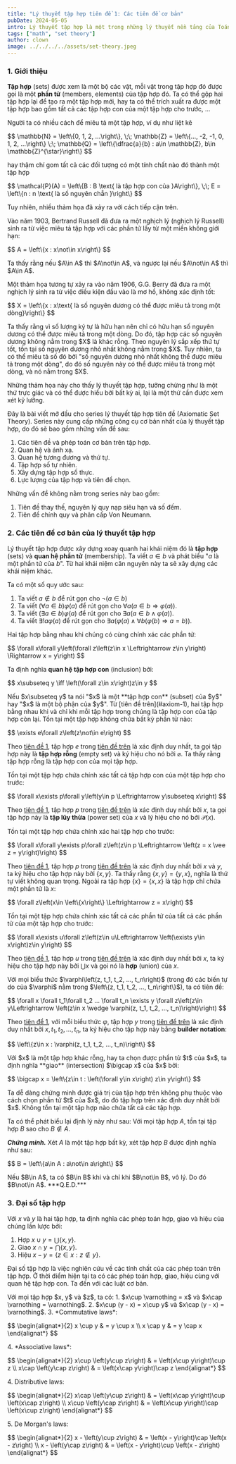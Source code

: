 ```yaml
---
title: "Lý thuyết tập hợp tiên đề 1: Các tiên đề cơ bản"
pubDate: 2024-05-05
intro: Lý thuyết tập hợp là một trong những lý thuyết nền tảng của Toán học. Khi sử dụng lý thuyết tập hợp làm ngôn ngữ cho Toán học, mọi đối tượng đều là một tập hợp. Bài viết này là bài viết mở đầu cho một series về lý thuyết tập hợp tiên đề.
tags: ["math", "set theory"]
author: clown
image: ../../../../assets/set-theory.jpeg
---
```


### 1. Giới thiệu

**Tập hợp** (sets) được xem là một bộ các vật, mỗi vật trong tập hợp đó được gọi là một **phần tử** (members, elements) của tập hợp đó.
Ta có thể gộp hai tập hợp lại để tạo ra một tập hợp mới, hay ta có thể trích xuất ra được một tập hợp bao gồm tất cả các tập hợp con của một tập hợp cho trước, ...

Người ta có nhiều cách để miêu tả một tập hợp, ví dụ như liệt kê
<p>
$$
\mathbb{N} = \left\{0, 1, 2, ...\right\}, \;\; \mathbb{Z} = \left\{..., -2, -1, 0, 1, 2, ...\right\} \;\; \mathbb{Q} = \left\{\dfrac{a}{b} : a\in \mathbb{Z}, b\in \mathbb{Z}^{\star}\right\}
$$
</p>
hay thậm chí gom tất cả các đối tượng có một tính chất nào đó thành một tập hợp
<p>
$$
\mathcal{P}(A) = \left\{B : B \text{ là tập hợp con của }A\right\}, \;\; E = \left\{n : n \text{ là số nguyên chẵn }\right\}
$$
</p>
Tuy nhiên, nhiều thảm họa đã xảy ra với cách tiếp cận trên.

Vào năm 1903, Bertrand Russell đã đưa ra một nghịch lý (nghịch lý Russell) sinh ra từ việc miêu tả tập hợp với các phần tử lấy từ một miền không giới hạn:
<p>
$$
A = \left\{x : x\not\in x\right\}
$$
</p>
Ta thấy rằng nếu $A\in A$ thì $A\not\in A$, và ngược lại nếu $A\not\in A$ thì $A\in A$.

Một thảm họa tương tự xảy ra vào năm 1906, G.G. Berry đã đưa ra một nghịch lý sinh ra từ việc điều kiện đầu vào là mơ hồ, không xác định tốt:
<p>
$$
X = \left\{x : x\text{ là số nguyên dương có thể được miêu tả trong một dòng}\right\}
$$
</p>
Ta thấy rằng vì số lượng ký tự là hữu hạn nên chỉ có hữu hạn số nguyên dương có thể được miêu tả trong một dòng. Do đó, tập hợp các số nguyên dương không nằm trong $X$ là khác rỗng.
Theo nguyên lý sắp xếp thứ tự tốt, tồn tại số nguyên dương nhỏ nhất không nằm trong $X$.
Tuy nhiên, ta có thể miêu tả số đó bởi "số nguyên dương nhỏ nhất không thể được miêu tả trong một dòng", do đó số nguyên này có thể được miêu tả trong một dòng, và nó nằm trong $X$.

Những thảm họa này cho thấy lý thuyết tập hợp, tưởng chừng như là một thứ trực giác và có thể được hiểu bởi bất kỳ ai, lại là một thứ cần được xem xét kỹ lưỡng.

Đây là bài viết mở đầu cho series lý thuyết tập hợp tiên đề (Axiomatic Set Theory). Series này cung cấp những công cụ cơ bản nhất của lý thuyết tập hợp, do đó sẽ bao gồm những vấn đề sau:
1. Các tiên đề và phép toán cơ bản trên tập hợp.
2. Quan hệ và ánh xạ.
3. Quan hệ tương đương và thứ tự.
4. Tập hợp số tự nhiên.
5. Xây dựng tập hợp số thực.
6. Lực lượng của tập hợp và tiên đề chọn.

Những vấn đề không nằm trong series này bao gồm:
1. Tiên đề thay thế, nguyên lý quy nạp siêu hạn và số đếm.
2. Tiên đề chính quy và phân cấp Von Neumann.

### 2. Các tiên đề cơ bản của lý thuyết tập hợp

Lý thuyết tập hợp được xây dựng xoay quanh hai khái niệm đó là **tập hợp** (sets) và **quan hệ phần tử** (membership). Ta viết $a\in b$ và phát biểu "$a$ là một phần tử của $b$".
Từ hai khái niệm căn nguyên này ta sẽ xây dựng các khái niệm khác.

Ta có một số quy ước sau:
1. Ta viết $a\not\in b$ để rút gọn cho $\neg\left(a\in b\right)$
2. Ta viết $\left(\forall a\in b\right)\varphi(a)$ để rút gọn cho $\forall a\left(a\in b \Rightarrow \varphi(a)\right)$.
3. Ta viết $\left(\exists a\in b\right)\varphi(a)$ để rút gọn cho $\exists a\left(a\in b \wedge \varphi(a)\right)$.
4. Ta viết $\exists!a\varphi(a)$ để rút gọn cho $\exists a\left(\varphi(a) \wedge \forall b\left(\varphi(b)\Rightarrow a = b\right)\right)$.

<Axiom identifier="1" name="The Axiom of Extensionality">
  Hai tập hơp bằng nhau khi chúng có cùng chính xác các phần tử:
  <p>
  $$
  \forall x\forall y\left(\forall z\left(z\in x \Leftrightarrow z\in y\right) \Rightarrow x = y\right)
  $$
  </p>
</Axiom>

Ta định nghĩa **quan hệ tập hợp con** (inclusion) bởi:
<p>
$$
x\subseteq y \iff \left(\forall z\in x\right)z\in y
$$
</p>
Nếu $x\subseteq y$ ta nói "$x$ là một **tập hợp con** (subset) của $y$" hay "$x$ là một bộ phận của $y$". Từ [tiên đề trên](#axiom-1), hai tập hợp bằng nhau khi và chỉ khi mỗi tập hợp trong chúng là tập hợp con của tập hợp còn lại.

<Axiom identifier="2" name="The Axiom of Empty Set">
  Tồn tại một tập hợp không chứa bất kỳ phần tử nào:
  <p>
  $$
  \exists e\forall z\left(z\not\in e\right)
  $$
  </p>
</Axiom>

Theo [tiên đề 1](#axiom-1), tập hợp $e$ trong [tiên đề trên](#axiom-2) là xác định duy nhất, ta gọi tập hợp này là **tập hợp rỗng** (empty set) và ký hiệu cho nó bởi $\varnothing$. Ta thấy rằng tập hợp rỗng là tập hợp con của mọi tập hợp.

<Axiom identifier="3" name="The Axiom of Power Set">
  Tồn tại một tập hợp chứa chính xác tất cả tập hợp con của một tập hợp cho trước:
  <p>
  $$
  \forall x\exists p\forall y\left(y\in p \Leftrightarrow y\subseteq x\right)
  $$
  </p>
</Axiom>

Theo [tiên đề 1](#axiom-1), tập hợp $p$ trong [tiên đề trên](#axiom-3) là xác định duy nhất bởi $x$, ta gọi tập hợp này là **tập lũy thừa** (power set) của $x$ và lý hiệu cho nó bởi $\mathcal{P}(x)$.

<Axiom identifier="4" name="The Axiom of Pairing">
  Tồn tại một tập hợp chứa chính xác hai tập hợp cho trước:
  <p>
  $$
  \forall x\forall y\exists p\forall z\left(z\in p \Leftrightarrow \left(z = x \vee z = y\right)\right)
  $$
  </p>
</Axiom>

Theo [tiên đề 1](#axiom-1), tập hợp $p$ trong [tiên đề trên](#axiom-4) là xác định duy nhất bởi $x$ và $y$, ta ký hiệu cho tập hợp này bởi $\left\{x, y\right\}$. Ta thấy rằng $\left\{x, y\right\} = \left\{y, x\right\}$, nghĩa là thứ tự viết không quan trọng. Ngoài ra tập hợp $\left\{x\right\} = \left\{x, x\right\}$ là tập hợp chỉ chứa một phần tử là $x$:
<p>
$$
\forall z\left(x\in \left\{x\right\} \Leftrightarrow z = x\right)
$$
</p>

<Axiom identifier="5" name="The Axiom of Union">
  Tồn tại một tập hợp chứa chính xác tất cả các phần tử của tất cả các phần tử của một tập hợp cho trước:
  <p>
  $$
  \forall x\exists u\forall z\left(z\in u\Leftrightarrow \left(\exists y\in x\right)z\in y\right)
  $$
  </p>
</Axiom>

Theo [tiên đề 1](#axiom-1), tập hợp $u$ trong [tiên đề trên](#axiom-5) là xác định duy nhất bởi $x$, ta ký hiệu cho tập hợp này bởi $\bigcup x$ và gọi nó là **hợp** (union) của $x$.

<Axiom identifier="6" name="The Axiom Schema of Separation">
  Với mọi biểu thức $\varphi\left(z, t_1, t_2, ..., t_n\right)$ (trong đó các biến tự do của $\varphi$ nằm trong $\left\{z, t_1, t_2, ..., t_n\right\}$), ta có tiên đề:
  <p>
  $$
  \forall x \forall t_1\forall t_2 ... \forall t_n \exists y \forall z\left(z\in y\Leftrightarrow \left(z\in x \wedge \varphi(z, t_1, t_2, ..., t_n)\right)\right)
  $$
  </p>
</Axiom>

Theo [tiên đề 1](#axiom-1), với mỗi biểu thức $\varphi$, tập hợp $y$ trong [tiên đề trên](#axiom-6) là xác định duy nhất bởi $x, t_1, t_2, ..., t_n$, ta ký hiệu cho tập hợp này bằng **builder notation**:
<p>
$$
\left\{z\in x : \varphi(z, t_1, t_2, ..., t_n)\right\}
$$
</p>
Với $x$ là một tập hợp khác rỗng, hay ta chọn được phần tử $t$ của $x$, ta định nghĩa **giao** (intersection) $\bigcap x$ của $x$ bởi:
<p>
$$
\bigcap x = \left\{z\in t : \left(\forall y\in x\right) z\in y\right\}
$$
</p>
Ta dễ dàng chứng minh được giá trị của tập hợp trên không phụ thuộc vào cách chọn phần tử $t$ của $x$, do đó tập hợp trên xác định duy nhất bởi $x$.

<Theorem identifier="1" name="The set of all sets">
  Không tồn tại một tập hợp nào chứa tất cả các tập hợp.
</Theorem>

Ta có thể phát biểu lại định lý này như sau: Với mọi tập hợp $A$, tồn tại tập hợp $B$ sao cho $B\not\in A$.

***Chứng minh.*** Xét $A$ là một tập hợp bất kỳ, xét tập hợp $B$ được định nghĩa như sau:
<p>
$$
B = \left\{a\in A : a\not\in a\right\}
$$
</p>
Nếu $B\in A$, ta có $B\in B$ khi và chỉ khi $B\not\in B$, vô lý. Do đó $B\not\in A$. ***Q.E.D.***

### 3. Đại số tập hợp

Với $x$ và $y$ là hai tập hợp, ta định nghĩa các phép toán hợp, giao và hiệu của chúng lần lược bởi:
1. Hợp $x\cup y = \bigcup \left\{x, y\right\}$.
2. Giao $x \cap y = \bigcap \left\{x, y\right\}$.
3. Hiệu $x - y = \left\{z\in x : z\not\in y\right\}$.

Đại số tập hợp là việc nghiên cứu về các tính chất của các phép toán trên tập hợp. Ở thời điểm hiện tại ta có các phép toán hợp, giao, hiệu cùng với quan hệ tập hợp con.
Ta đến với các luật cơ bản.

<Theorem identifier="2" name="Algebra of sets I">
  Với mọi tập hợp $x, y$ và $z$, ta có:
  1. $x\cup \varnothing = x$ và $x\cap \varnothing = \varnothing$.
  2. $x\cup (y - x) = x\cup y$ và $x\cap (y - x) = \varnothing$.
  3. *Commutative laws*:
  <p>
  $$
  \begin{alignat*}{2}
    x \cup y & = y \cup x \\
    x \cap y & = y \cap x
  \end{alignat*}
  $$
  </p>
  4. *Associative laws*:
  <p>
  $$
  \begin{alignat*}{2}
    x\cup \left(y\cup z\right) & = \left(x\cup y\right)\cup z \\
    x\cap \left(y\cap z\right) & = \left(x\cap y\right)\cap z
  \end{alignat*}
  $$
  </p>
  4. Distributive laws:
  <p>
  $$
  \begin{alignat*}{2}
    x\cap \left(y\cup z\right) & = \left(x\cap y\right)\cup \left(x\cap z\right) \\
    x\cup \left(y\cap z\right) & = \left(x\cup y\right)\cap \left(x\cup z\right)
  \end{alignat*}
  $$
  </p>
  5. De Morgan's laws:
  <p>
  $$
  \begin{alignat*}{2}
    x - \left(y\cup z\right) & = \left(x - y\right)\cap \left(x - z\right) \\
    x - \left(y\cap z\right) & = \left(x - y\right)\cup \left(x - z\right)
  \end{alignat*}
  $$
  </p>
</Theorem>
